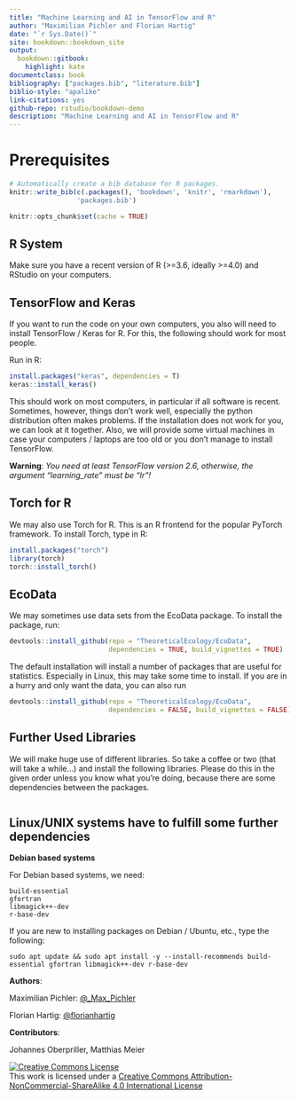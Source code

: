 ```yaml
--- 
title: "Machine Learning and AI in TensorFlow and R"
author: "Maximilian Pichler and Florian Hartig"
date: "`r Sys.Date()`"
site: bookdown::bookdown_site
output: 
  bookdown::gitbook:
    highlight: kate
documentclass: book
bibliography: ["packages.bib", "literature.bib"]
biblio-style: "apalike"
link-citations: yes
github-repo: rstudio/bookdown-demo
description: "Machine Learning and AI in TensorFlow and R"
---
```


# Prerequisites {#prerequisites}

```{=html}
<!-- Put this here (right after the first markdown headline) and only here for each document! -->
<script src="./scripts/multipleChoice.js"></script>
```

```r
# Automatically create a bib database for R packages.
knitr::write_bib(c(.packages(), 'bookdown', 'knitr', 'rmarkdown'),
                 'packages.bib')

knitr::opts_chunk$set(cache = TRUE)
``` 


## R System

Make sure you have a recent version of R (>=3.6, ideally >=4.0) and RStudio on your computers. 


## TensorFlow and Keras

If you want to run the code on your own computers, you also will need to install TensorFlow / Keras for R. For this, the following should work for most people.

Run in R: 

```r
install.packages("keras", dependencies = T)
keras::install_keras()
```

This should work on most computers, in particular if all software is recent. Sometimes, however, things don't work well, especially the python distribution often makes problems. If the installation does not work for you, we can look at it together. Also, we will provide some virtual machines in case your computers / laptops are too old or you don't manage to install TensorFlow.

**Warning**: *You need at least TensorFlow version 2.6, otherwise, the argument "learning_rate" must be "lr"!*


## Torch for R

We may also use Torch for R. This is an R frontend for the popular PyTorch framework. To install Torch, type in R:

```r
install.packages("torch")
library(torch)
torch::install_torch()
```


## EcoData

We may sometimes use data sets from the EcoData package. To install the package, run:

```r
devtools::install_github(repo = "TheoreticalEcology/EcoData", 
                         dependencies = TRUE, build_vignettes = TRUE)
```

The default installation will install a number of packages that are useful for statistics. Especially in Linux, this may take some time to install. If you are in a hurry and only want the data, you can also run

```r
devtools::install_github(repo = "TheoreticalEcology/EcoData", 
                         dependencies = FALSE, build_vignettes = FALSE)
```

## Further Used Libraries

We will make huge use of different libraries. So take a coffee or two (that will take a while...) and install the following libraries.
Please do this in the given order unless you know what you're doing, because there are some dependencies between the packages.

```r
```


## Linux/UNIX systems have to fulfill some further dependencies

**Debian based systems**

For Debian based systems, we need:

```{}
build-essential
gfortran
libmagick++-dev
r-base-dev
```

If you are new to installing packages on Debian / Ubuntu, etc., type the following:

```{}
sudo apt update && sudo apt install -y --install-recommends build-essential gfortran libmagick++-dev r-base-dev
```


**Authors**:

Maximilian Pichler: [\@_Max_Pichler](https://twitter.com/_Max_Pichler)

Florian Hartig: [\@florianhartig](https://twitter.com/florianhartig)


**Contributors**:

Johannes Oberpriller, Matthias Meier



```{=html}
<a rel="license" href="http://creativecommons.org/licenses/by-nc-sa/4.0/"><img alt="Creative Commons License" style="border-width:0" src="https://i.creativecommons.org/l/by-nc-sa/4.0/88x31.png" /></a><br />This work is licensed under a <a rel="license" href="http://creativecommons.org/licenses/by-nc-sa/4.0/">Creative Commons Attribution-NonCommercial-ShareAlike 4.0 International License</a>
```
